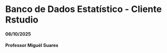 # Banco de Dados Estatístico - Cliente Rstudio
#### 06/10/2025 {.unnumbered}
#### Professor Miguél Suares {.unnumbered}
